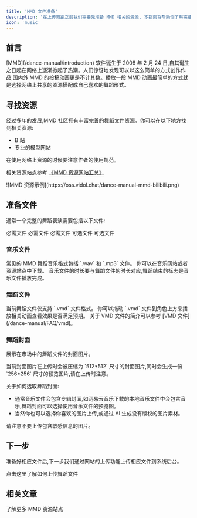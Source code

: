 ```yaml
---
title: 'MMD 文件准备'
description: '在上传舞蹈之前我们需要先准备 MMD 相关的资源, 本指南将帮助你了解需要准备哪些文件以及如何获取它们。'
icon: 'music'
---
```





## 前言

<Note>
[MMD](/dance-manual/introduction) 软件诞生于 2008 年 2 月 24 日,自其诞生之日起在网络上逐渐掀起了热潮。人们惊讶地发现可以以这么简单的方式创作作品,国内外 MMD 的投稿动画更是不计其数。播放一段 MMD 动画最简单的方式就是选择网络上共享的资源搭配成自己喜欢的舞蹈形式。
</Note>

## 寻找资源

经过多年的发展,MMD 社区拥有丰富完善的舞蹈文件资源。你可以在以下地方找到相关资源:

- B 站
- 专业的模型网站

<Warning>
在使用网络上资源的时候要注意作者的使用规范。
</Warning>

相关资源站点参考 [《MMD 资源网站汇总》](/dance-manual/resources)

<Frame>
  ![MMD 资源示例](https://oss.vidol.chat/dance-manual-mmd-bilibili.png)
</Frame>

## 准备文件

通常一个完整的舞蹈表演需要包括以下文件:

<CardGroup cols={2}>
  <Card title="背景音乐" icon="music">
    必需文件
  </Card>
  <Card title="舞蹈动作文件" icon="person-walking">
    必需文件
  </Card>
  <Card title="封面图片" icon="image">
    必需文件
  </Card>
  <Card title="摄像机轨迹" icon="video" >
    可选文件
  </Card>
  <Card title="舞台设计" icon="masks-theater" >
    可选文件
  </Card>
</CardGroup>

### 音乐文件

<Steps>
  <Step title="文件格式">
    常见的 MMD 舞蹈音乐格式包括 `.wav` 和 `.mp3` 文件。
  </Step>
  <Step title="获取方式">
    你可以在音乐网站或者资源站点中下载。
  </Step>
  <Step title="注意事项">
    音乐文件的时长要与舞蹈文件的时长对应,舞蹈结束的标志是音乐文件播放完成。
  </Step>
</Steps>

### 舞蹈文件

<Steps>
  <Step title="文件格式">
    当前舞蹈文件仅支持 `.vmd` 文件格式。
  </Step>
  <Step title="使用方法">
    你可以拖动 `.vmd` 文件到角色上方来播放相关动画查看效果是否满足预期。
  </Step>
  <Step title="了解更多">
    关于 VMD 文件的简介可以参考 [VMD 文件](/dance-manual/FAQ/vmd)。
  </Step>
</Steps>

### 舞蹈封面

展示在市场中的舞蹈文件的封面图片。

<Info>
当前封面图片在上传时会被压缩为 `512*512` 尺寸的封面图片,同时会生成一份 `256*256` 尺寸的预览图片,请在上传时注意。
</Info>

关于如何选取舞蹈封面:
- 通常音乐文件会包含专辑封面,如网易云音乐下载的本地音乐文件中会包含音乐,舞蹈封面可以选择使用音乐文件的预览图。
- 当然你也可以选择你喜欢的图片上传,或通过 AI 生成没有版权的图片素材。

<Warning>
请注意不要上传包含敏感信息的图片。
</Warning>

## 下一步

准备好相应文件后,下一步我们通过网站的上传功能上传相应文件到系统后台。

<Card title="上传舞蹈文件" icon="upload" href="/dance-manual/qucikstart/upload-dance">
  点击这里了解如何上传舞蹈文件
</Card>

## 相关文章

<CardGroup cols={2}>
  <Card title="MMD 资源" icon="link" href="/dance-manual/resources">
    了解更多 MMD 资源站点
  </Card>
</CardGroup>
